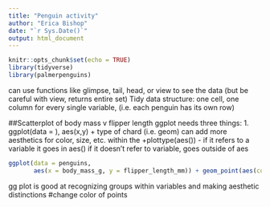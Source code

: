 ```yaml
---
title: "Penguin activity"
author: "Erica Bishop"
date: "`r Sys.Date()`"
output: html_document
---
```


```r
knitr::opts_chunk$set(echo = TRUE)
library(tidyverse)
library(palmerpenguins)
```

can use functions like glimpse, tail, head, or view to see the data (but be careful with view, returns entire set)
Tidy data structure: one cell, one column for every single variable, (i.e. each penguin has its own row)

##Scatterplot of body mass v flipper length
ggplot needs three things: 1. ggplot(data = ), aes(x,y) + type of chard (i.e. geom)
can add more aesthetics for color, size, etc. within the +plottype(aes()) - if it refers to a variable it goes in aes() if it doesn't refer to variable, goes outside of aes

```r
ggplot(data = penguins, 
       aes(x = body_mass_g, y = flipper_length_mm)) + geom_point(aes(color = species), size = 1)

```

gg plot is good at recognizing groups within variables and making aesthetic distinctions
#change color of points


